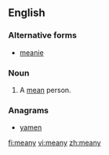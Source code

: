 ==English==

===Alternative forms===
* [[meanie]]

===Noun===
{{en-noun|meanies}}

# {{context|informal|lang=en}} A [[mean]] person.

===Anagrams===
* [[yamen#English|yamen]]

[[fi:meany]]
[[vi:meany]]
[[zh:meany]]